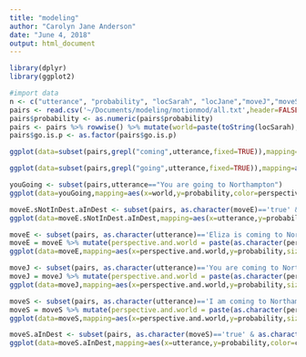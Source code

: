```yaml
---
title: "modeling"
author: "Carolyn Jane Anderson"
date: "June 4, 2018"
output: html_document
---
```


```r
library(dplyr)
library(ggplot2)
```

```r
#import data
n <- c("utterance", "probability", "locSarah", "locJane","moveJ","moveS","moveE","perspective","go.is.p","cost","pPrior")
pairs <- read.csv('~/Documents/modeling/motionmod/all.txt',header=FALSE,col.names=n,comment.char = "#")
pairs$probability <- as.numeric(pairs$probability)
pairs <- pairs %>% rowwise() %>% mutate(world=paste(toString(locSarah),"\n",toString(locJane),"\n",toString(moveJ),"\n",toString(moveS),"\n",toString(moveE),"\n"))
pairs$go.is.p <- as.factor(pairs$go.is.p)
```

```r
ggplot(data=subset(pairs,grepl("coming",utterance,fixed=TRUE)),mapping=aes(x=world,y=probability,color=perspective)) + geom_point()
```

```r
ggplot(data=subset(pairs,grepl("going",utterance,fixed=TRUE)),mapping=aes(x=world,y=probability,color=perspective)) + geom_point()
```

```r
youGoing <- subset(pairs,utterance=="You are going to Northampton")
ggplot(data=youGoing,mapping=aes(x=world,y=probability,color=perspective)) + geom_point()
```


```r
moveE.sNotInDest.aInDest <- subset(pairs, as.character(moveE)=='true' & as.character(locSarah)=='Amherst' & as.character(locJane)=='Noho')
ggplot(data=moveE.sNotInDest.aInDest,mapping=aes(x=utterance,y=probability,shape=perspective,color=cost)) + geom_point()
```

```r
moveE <- subset(pairs, as.character(utterance)=='Eliza is coming to Northampton' | as.character(utterance)=='Eliza is going to Northampton')
moveE = moveE %>% mutate(perspective.and.world = paste(as.character(perspective),paste("\n",as.character(world))))
ggplot(data=moveE,mapping=aes(x=perspective.and.world,y=probability,size=cost,color=utterance,shape=go.is.p)) + geom_point()
```

```r
moveJ <- subset(pairs, as.character(utterance)=='You are coming to Northampton' | as.character(utterance)=='You are going to Northampton')
moveJ = moveJ %>% mutate(perspective.and.world = paste(as.character(perspective),paste("\n",as.character(world))))
ggplot(data=moveJ,mapping=aes(x=perspective.and.world,y=probability,size=cost,color=utterance,shape=go.is.p)) + geom_point()
```

```r
moveS <- subset(pairs, as.character(utterance)=='I am coming to Northampton' | as.character(utterance)=='I am going to Northampton')
moveS = moveS %>% mutate(perspective.and.world = paste(as.character(perspective),paste("\n",as.character(world))))
ggplot(data=moveS,mapping=aes(x=perspective.and.world,y=probability,size=cost,color=utterance,shape=go.is.p)) + geom_point()
```

```r
moveS.aInDest <- subset(pairs, as.character(moveS)=='true' & as.character(locSarah)=='Amherst' & as.character(locJane)=='Noho')
ggplot(data=moveS.aInDest,mapping=aes(x=utterance,y=probability,color=cost,shape=perspective)) + geom_point()
```